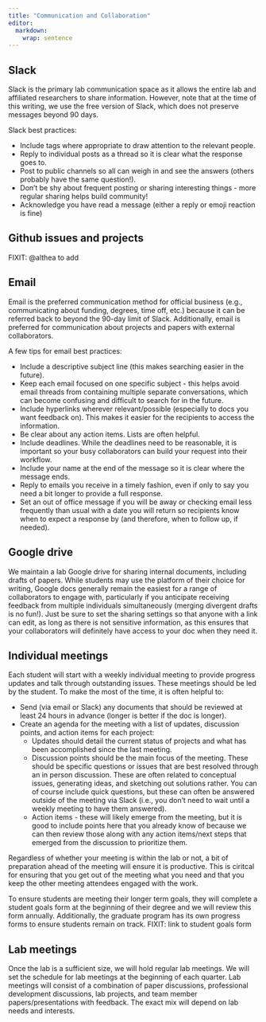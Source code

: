 ```yaml
---
title: "Communication and Collaboration"
editor: 
  markdown: 
    wrap: sentence
---
```


## Slack

Slack is the primary lab communication space as it allows the entire lab and affiliated researchers to share information.
However, note that at the time of this writing, we use the free version of Slack, which does not preserve messages beyond 90 days.

Slack best practices:

-   Include tags where appropriate to draw attention to the relevant people.
-   Reply to individual posts as a thread so it is clear what the response goes to.
-   Post to public channels so all can weigh in and see the answers (others probably have the same question!).
-   Don't be shy about frequent posting or sharing interesting things - more regular sharing helps build community!
- Acknowledge you have read a message (either a reply or emoji reaction is fine)

## Github issues and projects

FIXIT: @althea to add

## Email

Email is the preferred communication method for official business (e.g., communicating about funding, degrees, time off, etc.) because it can be referred back to beyond the 90-day limit of Slack.
Additionally, email is preferred for communication about projects and papers with external collaborators.

A few tips for email best practices:

-   Include a descriptive subject line (this makes searching easier in the future).
-   Keep each email focused on one specific subject - this helps avoid email threads from containing multiple separate conversations, which can become confusing and difficult to search for in the future.
-   Include hyperlinks wherever relevant/possible (especially to docs you want feedback on). This makes it easier for the recipients to access the information.
-   Be clear about any action items. Lists are often helpful.
-   Include deadlines. While the deadlines need to be reasonable, it is important so your busy collaborators can build your request into their workflow.
-   Include your name at the end of the message so it is clear where the message ends.
- Reply to emails you receive in a timely fashion, even if only to say you need a bit longer to provide a full response. 
- Set an out of office message if you will be away or checking email less frequently than usual with a date you will return so recipients know when to expect a response by (and therefore, when to follow up, if needed). 

## Google drive
We maintain a lab Google drive for sharing internal documents, including drafts of papers. While students may use the platform of their choice for writing, Google docs generally remain the easiest for a range of collaborators to engage with, particularly if you anticipate receiving feedback from multiple individuals simultaneously (merging divergent drafts is no fun!). Just be sure to set the sharing settings so that anyone with a link can edit, as long as there is not sensitive information, as this ensures that your collaborators will definitely have access to your doc when they need it. 

## Individual meetings

Each student will start with a weekly individual meeting to provide progress updates and talk through outstanding issues. These meetings should be led by the student. To make the most of the time, it is often helpful to: 

- Send (via email or Slack) any documents that should be reviewed at least 24 hours in advance (longer is better if the doc is longer). 
- Create an agenda for the meeting with a list of updates, discussion points, and action items for each project: 
  - Updates should detail the current status of projects and what has been accomplished since the last meeting. 
  - Discussion points should be the main focus of the meeting. These should be specific questions or issues that are best resolved through an in person discussion. These are often related to conceptual issues, generating ideas, and sketching out solutions rather. You can of course include quick questions, but these can often be answered outside of the meeting via Slack (i.e., you don't need to wait until a weekly meeting to have them answered).
  - Action items - these will likely emerge from the meeting, but it is good to include points here that you already know of because we can then review those along with any action items/next steps that emerged from the discussion to prioritize them. 
  
Regardless of whether your meeting is within the lab or not, a bit of preparation ahead of the meeting will ensure it is productive. This is ciritcal for ensuring that you get out of the meeting what you need and that you keep the other meeting attendees engaged with the work. 

To ensure students are meeting their longer term goals, they will complete a student goals form at the beginning of their degree and we will review this form annually. Additionally, the graduate program has its own progress forms to ensure students remain on track. 
FIXIT: link to student goals form

## Lab meetings

Once the lab is a sufficient size, we will hold regular lab meetings.
We will set the schedule for lab meetings at the beginning of each quarter.
Lab meetings will consist of a combination of paper discussions, professional development discussions, lab projects, and team member papers/presentations with feedback. The exact mix will depend on lab needs and interests.
